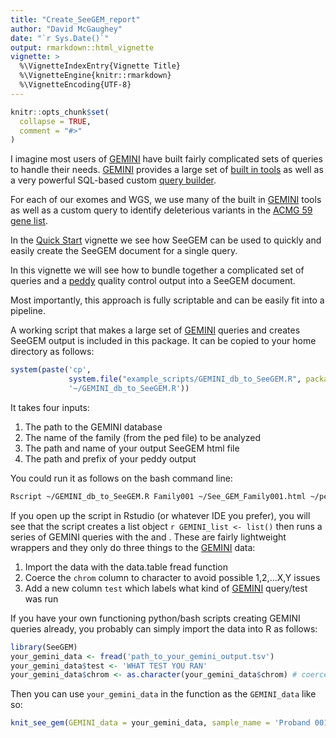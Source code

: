 ```yaml
---
title: "Create_SeeGEM_report"
author: "David McGaughey"
date: "`r Sys.Date()`"
output: rmarkdown::html_vignette
vignette: >
  %\VignetteIndexEntry{Vignette Title}
  %\VignetteEngine{knitr::rmarkdown}
  %\VignetteEncoding{UTF-8}
---
```


```r
knitr::opts_chunk$set(
  collapse = TRUE,
  comment = "#>"
)
```

I imagine most users of [GEMINI](http://gemini.readthedocs.io) have built fairly
complicated sets of queries to handle their needs. [GEMINI](http://gemini.readthedocs.io) 
provides a large set of 
[built in tools](http://gemini.readthedocs.io/en/latest/content/tools.html#autosomal-dominant-find-variants-meeting-an-autosomal-dominant-model)
as well as a very powerful SQL-based custom [query builder](http://gemini.readthedocs.io/en/latest/content/querying.html).

For each of our exomes and WGS, we use many of the built in [GEMINI](http://gemini.readthedocs.io)
tools as well as a custom query to identify deleterious variants in the 
[ACMG 59 gene list](https://www.ncbi.nlm.nih.gov/clinvar/docs/acmg/). 

In the [Quick Start](Quick_Start.Rmd) vignette we see how SeeGEM can be used to
quickly and easily create the SeeGEM document for a single query. 

In this vignette we will see how to bundle together a complicated set of queries
and a [peddy](https://www.ncbi.nlm.nih.gov/clinvar/docs/acmg/) quality control
output into a SeeGEM document. 

Most importantly, this approach is fully scriptable and can be easily fit into
a pipeline. 

A working script that makes a large set of [GEMINI](http://gemini.readthedocs.io)
queries and creates SeeGEM output is included in this package. It can be copied
to your home directory as follows:

```r
system(paste('cp', 
             system.file("example_scripts/GEMINI_db_to_SeeGEM.R", package="SeeGEM"), 
             '~/GEMINI_db_to_SeeGEM.R'))
```

It takes four inputs:

1. The path to the GEMINI database
2. The name of the family (from the ped file) to be analyzed
3. The path and name of your output SeeGEM html file
4. The path and prefix of your peddy output

You could run it as follows on the bash command line:

```bash
Rscript ~/GEMINI_db_to_SeeGEM.R Family001 ~/See_GEM_Family001.html ~/peddy_output/YOUR_PEDDY_PREFIX
```

If you open up the script in Rstudio (or whatever IDE you prefer), you will
see that the script creates a list object `r GEMINI_list <- list()` then runs
a series of GEMINI queries with the \code{\link{gemini_test_wrapper}} and
\code{\link{gemini_query_wrapper}}. These are fairly lightweight wrappers
and they only do three things to the [GEMINI](http://gemini.readthedocs.io) data:

1. Import the data with the data.table fread function
2. Coerce the `chrom` column to character to avoid possible 1,2,...X,Y issues
3. Add a new column `test` which labels what kind of [GEMINI](http://gemini.readthedocs.io)
query/test was run

If you have your own functioning python/bash scripts creating GEMINI queries 
already, you probably can simply import the data into R as follows:

```r
library(SeeGEM)
your_gemini_data <- fread('path_to_your_gemini_output.tsv')
your_gemini_data$test <- 'WHAT TEST YOU RAN'
your_gemini_data$chrom <- as.character(your_gemini_data$chrom) # coerce to character
```

Then you can use `your_gemini_data` in the \code{\link{knit_see_gem}} function
as the `GEMINI_data` like so:

```r
knit_see_gem(GEMINI_data = your_gemini_data, sample_name = 'Proband 001')
```



